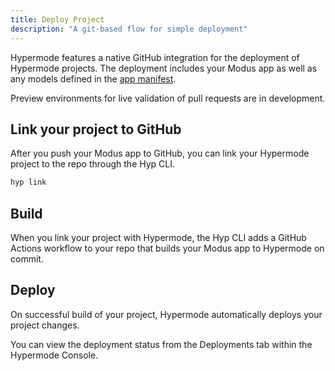```yaml
---
title: Deploy Project
description: "A git-based flow for simple deployment"
---
```


Hypermode features a native GitHub integration for the deployment of Hypermode
projects. The deployment includes your Modus app as well as any models defined
in the [app manifest](/modus/app-manifest).

<Note>
  Preview environments for live validation of pull requests are in development.
</Note>

## Link your project to GitHub

After you push your Modus app to GitHub, you can link your Hypermode project to
the repo through the Hyp CLI.

```sh
hyp link
```

## Build

When you link your project with Hypermode, the Hyp CLI adds a GitHub Actions
workflow to your repo that builds your Modus app to Hypermode on commit.

## Deploy

On successful build of your project, Hypermode automatically deploys your
project changes.

You can view the deployment status from the Deployments tab within the Hypermode
Console.

